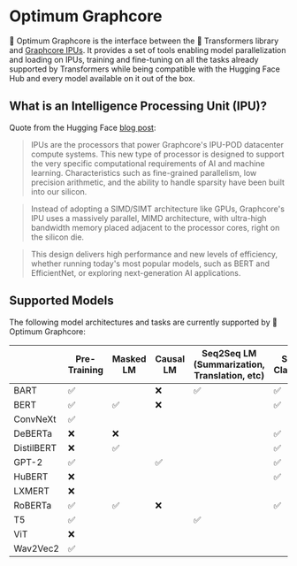 <!---
Copyright 2022 The HuggingFace Team. All rights reserved.

Licensed under the Apache License, Version 2.0 (the "License");
you may not use this file except in compliance with the License.
You may obtain a copy of the License at

    http://www.apache.org/licenses/LICENSE-2.0

Unless required by applicable law or agreed to in writing, software
distributed under the License is distributed on an "AS IS" BASIS,
WITHOUT WARRANTIES OR CONDITIONS OF ANY KIND, either express or implied.
See the License for the specific language governing permissions and
limitations under the License.
-->


# Optimum Graphcore

🤗 Optimum Graphcore is the interface between the 🤗 Transformers library and [Graphcore IPUs](https://www.graphcore.ai/products/ipu). It provides a set of tools enabling model parallelization and loading on IPUs, training and fine-tuning on all the tasks already supported by Transformers while being compatible with the Hugging Face Hub and every model available on it out of the box.

## What is an Intelligence Processing Unit (IPU)?

Quote from the Hugging Face [blog post](https://huggingface.co/blog/graphcore#what-is-an-intelligence-processing-unit):

> IPUs are the processors that power Graphcore's IPU-POD datacenter compute systems. This new type of processor is designed to support the very specific computational requirements of AI and machine learning. Characteristics such as fine-grained parallelism, low precision arithmetic, and the ability to handle sparsity have been built into our silicon.

> Instead of adopting a SIMD/SIMT architecture like GPUs, Graphcore's IPU uses a massively parallel, MIMD architecture, with ultra-high bandwidth memory placed adjacent to the processor cores, right on the silicon die.

> This design delivers high performance and new levels of efficiency, whether running today's most popular models, such as BERT and EfficientNet, or exploring next-generation AI applications.

## Supported Models

The following model architectures and tasks are currently supported by 🤗 Optimum Graphcore:

|            | Pre-Training | Masked LM | Causal LM | Seq2Seq LM (Summarization, Translation, etc) | Sequence Classification | Token Classification | Question Answering | Multiple Choice | Image Classification |
|------------|--------------|-----------|-----------|----------------------------------------------|-------------------------|----------------------|--------------------|-----------------|----------------------|
| BART       | ✅            |           | ❌         | ✅                                            | ✅                       |                      | ❌                  |                 |                      |
| BERT       | ✅            | ✅         | ❌         |                                              | ✅                       | ✅                    | ✅                  | ✅               |                      |
| ConvNeXt   | ✅            |           |           |                                              |                         |                      |                    |                 | ✅                    |
| DeBERTa    | ❌            | ❌         |           |                                              | ✅                       | ✅                    | ✅                  |                 |                      |
| DistilBERT | ❌            | ✅         |           |                                              | ✅                       | ✅                    | ✅                  | ✅               |                      |
| GPT-2      | ✅            |           | ✅         |                                              | ✅                       | ✅                    |                    |                 |                      |
| HuBERT     | ❌            |           |           |                                              | ✅                       |                      |                    |                 |                      |
| LXMERT     | ❌            |           |           |                                              |                         |                      | ✅                  |                 |                      |
| RoBERTa    | ✅            | ✅         | ❌         |                                              | ✅                       | ✅                    | ✅                  | ✅               |                      |
| T5         | ✅            |           |           | ✅                                            |                         |                      |                    |                 |                      |
| ViT        | ❌            |           |           |                                              |                         |                      |                    |                 | ✅                    |
| Wav2Vec2   | ✅            |           |           |                                              |                         |                      |                    |                 |                      |
